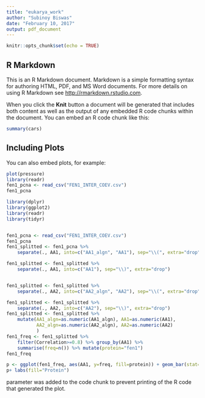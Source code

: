 ```yaml
---
title: "eukarya_work"
author: "Subinoy Biswas"
date: "February 10, 2017"
output: pdf_document
---
```


```r
knitr::opts_chunk$set(echo = TRUE)
```

## R Markdown

This is an R Markdown document. Markdown is a simple formatting syntax for authoring HTML, PDF, and MS Word documents. For more details on using R Markdown see <http://rmarkdown.rstudio.com>.

When you click the **Knit** button a document will be generated that includes both content as well as the output of any embedded R code chunks within the document. You can embed an R code chunk like this:

```r
summary(cars)
```

## Including Plots

You can also embed plots, for example:

```r
plot(pressure)
library(readr)
fen1_pcna <- read_csv("FEN1_INTER_COEV.csv")
fen1_pcna
```

```r
library(dplyr)
library(ggplot2)
library(readr)
library(tidyr)


fen1_pcna <- read_csv("FEN1_INTER_COEV.csv")
fen1_pcna
fen1_splitted <- fen1_pcna %>% 
    separate(., AA1, into=c("AA1_algn", "AA1"), sep="\\(", extra="drop")

fen1_splitted <- fen1_splitted %>% 
    separate(., AA1, into=c("AA1"), sep="\\)", extra="drop")


fen1_splitted <- fen1_splitted %>% 
    separate(., AA2, into=c("AA2_algn", "AA2"), sep="\\(", extra="drop")

fen1_splitted <- fen1_splitted %>% 
    separate(., AA2, into=c("AA2"), sep="\\)", extra="drop")
fen1_splitted <- fen1_splitted %>% 
    mutate(AA1_algn=as.numeric(AA1_algn), AA1=as.numeric(AA1),
           AA2_algn=as.numeric(AA2_algn), AA2=as.numeric(AA2)
           )
fen1_freq <- fen1_splitted %>% 
    filter(Correlation>=0.8) %>% group_by(AA1) %>% 
    summarise(freq=n()) %>% mutate(protein="fen1")
fen1_freq

p <- ggplot(fen1_freq, aes(AA1, y=freq, fill=protein)) + geom_bar(stat="identity")
p+ labs(fill="Protein")
```

parameter was added to the code chunk to prevent printing of the R code that generated the plot.
